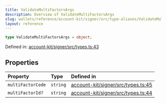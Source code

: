 ```yaml
---
title: ValidateMultiFactorsArgs
description: Overview of ValidateMultiFactorsArgs
slug: wallets/reference/account-kit/signer/src/type-aliases/ValidateMultiFactorsArgs
layout: reference
---
```


```ts
type ValidateMultiFactorsArgs = object;
```

Defined in: [account-kit/signer/src/types.ts:43](https://github.com/alchemyplatform/aa-sdk/blob/49e74eee8606f480b200b4612d00d950da8a8742/account-kit/signer/src/types.ts#L43)

## Properties

| Property                                     | Type     | Defined in                                                                                                                                                        |
| :------------------------------------------- | :------- | :---------------------------------------------------------------------------------------------------------------------------------------------------------------- |
| <a id="multifactorcode" /> `multiFactorCode` | `string` | [account-kit/signer/src/types.ts:45](https://github.com/alchemyplatform/aa-sdk/blob/49e74eee8606f480b200b4612d00d950da8a8742/account-kit/signer/src/types.ts#L45) |
| <a id="multifactorid" /> `multiFactorId?`    | `string` | [account-kit/signer/src/types.ts:44](https://github.com/alchemyplatform/aa-sdk/blob/49e74eee8606f480b200b4612d00d950da8a8742/account-kit/signer/src/types.ts#L44) |

